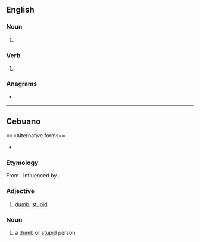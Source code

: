 ==English==

===Noun===
{{head|en|noun plural form}}

# {{plural of|bogart|lang=en}}

===Verb===
{{head|en|verb form}}

# {{en-third-person singular of|bogart}}

===Anagrams===
* {{anagrams|en|bograts}}

----

==Cebuano==

===Alternative forms==
* {{l|ceb|bogerts}}

===Etymology===
From {{m|ceb|bugo}}. Influenced by {{m|ceb|Bogart}}.

===Adjective===
{{head|ceb|adjective}}

# {{lb|ceb|slang}}[[dumb]]; [[stupid]]

===Noun===
{{head|ceb|noun}}

# {{lb|ceb|slang}} a [[dumb]] or [[stupid]] person